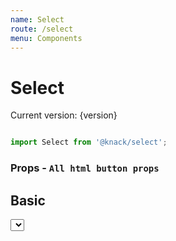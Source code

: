 ```yaml
---
name: Select
route: /select
menu: Components
---
```



# Select
<span>Current version: {version}</span>

```js

import Select from '@knack/select';

```
<Props of={Select} />

### Props - `All html button props`

## Basic
<Playground>
  <Select
    id="favourite-option-select"
    label="Favourite Option:"
    options={[
      'Option 1',
      'Option 2',
      'Option 3',
      'Option 4',
      'Option 5'
    ]}
  />
</Playground>

